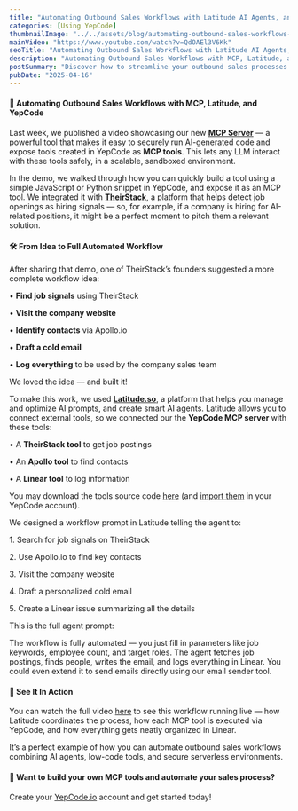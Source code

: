 ```yaml
---
title: "Automating Outbound Sales Workflows with Latitude AI Agents, and YepCode MCP tools"
categories: [Using YepCode]
thumbnailImage: "../../assets/blog/automating-outbound-sales-workflows-with-latitude-ai-agents-and-yepcode-mcp-tools/67ff6914d760d7942e642b5a_yepcode-mcp.png"
mainVideo: "https://www.youtube.com/watch?v=QdOAEl3V6Kk"
seoTitle: "Automating Outbound Sales Workflows with Latitude AI Agents, and YepCode MCP tools"
description: "Automating Outbound Sales Workflows with MCP, Latitude, and YepCode"
postSummary: "Discover how to streamline your outbound sales processes using MCP, Latitude, and YepCode. Automate lead generation, outreach, and follow-ups with AI-powered tools and seamless workflow integrations."
pubDate: "2025-04-16"
---
```


#### **🚀 Automating Outbound Sales Workflows with MCP, Latitude, and YepCode**

Last week, we published a video showcasing our new [**MCP Server**](https://github.com/yepcode/mcp-server-js) — a powerful tool that makes it easy to securely run AI-generated code and expose tools created in YepCode as **MCP tools**. This lets any LLM interact with these tools safely, in a scalable, sandboxed environment.

In the demo, we walked through how you can quickly build a tool using a simple JavaScript or Python snippet in YepCode, and expose it as an MCP tool. We integrated it with [**TheirStack**](https://theirstack.com/), a platform that helps detect job openings as hiring signals — so, for example, if a company is hiring for AI-related positions, it might be a perfect moment to pitch them a relevant solution.

#### **🛠️ From Idea to Full Automated Workflow**

After sharing that demo, one of TheirStack’s founders suggested a more complete workflow idea:

• **Find job signals** using TheirStack

• **Visit the company website**

• **Identify contacts** via Apollo.io

• **Draft a cold email**

• **Log everything** to be used by the company sales team

We loved the idea — and built it!

To make this work, we used [**Latitude.so**](https://latitude.so/), a platform that helps you manage and optimize AI prompts, and create smart AI agents. Latitude allows you to connect external tools, so we connected our the **YepCode MCP server** with these tools:

• A **TheirStack tool** to get job postings

• An **Apollo tool** to find contacts

• A **Linear tool** to log information

You may download the tools source code [here](https://drive.google.com/file/d/15lgTgF9LRQu0iXOfCIru1kdVvbuiN21n/view?usp=sharing) (and [import them](https://yepcode.io/docs/processes/import-export) in your YepCode account).

We designed a workflow prompt in Latitude telling the agent to:

1\. Search for job signals on TheirStack

2\. Use Apollo.io to find key contacts

3\. Visit the company website

4\. Draft a personalized cold email

5\. Create a Linear issue summarizing all the details

This is the full agent prompt:

The workflow is fully automated — you just fill in parameters like job keywords, employee count, and target roles. The agent fetches job postings, finds people, writes the email, and logs everything in Linear. You could even extend it to send emails directly using our email sender tool.

#### **🎥 See It In Action**

You can watch the full video [here](https://www.youtube.com/watch?v=QdOAEl3V6Kk) to see this workflow running live — how Latitude coordinates the process, how each MCP tool is executed via YepCode, and how everything gets neatly organized in Linear.

It’s a perfect example of how you can automate outbound sales workflows combining AI agents, low-code tools, and secure serverless environments.

#### **🏁 Want to build your own MCP tools and automate your sales process?**

Create your [YepCode.io](https://cloud.yepcode.io) account and get started today!
